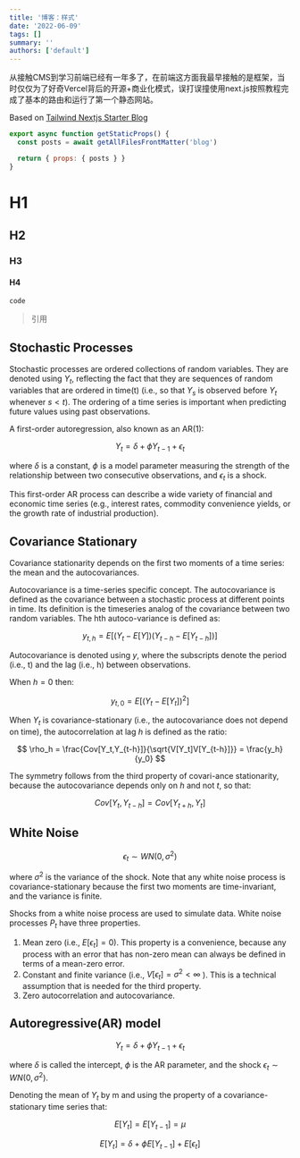 ```yaml
---
title: '博客：样式'
date: '2022-06-09'
tags: []
summary: ''
authors: ['default']
---
```


从接触CMS到学习前端已经有一年多了，在前端这方面我最早接触的是框架，当时仅仅为了好奇Vercel背后的开源+商业化模式，误打误撞使用next.js按照教程完成了基本的路由和运行了第一个静态网站。

Based on  [Tailwind Nextjs Starter Blog](https://github.com/timlrx/tailwind-nextjs-starter-blog)

```javascript
export async function getStaticProps() {
  const posts = await getAllFilesFrontMatter('blog')

  return { props: { posts } }
}
```

# H1

## H2

### H3 

#### H4

<code>code</code>

> 引用

## Stochastic Processes

Stochastic processes are ordered collections of random variables. They are denoted using $Y_t$, reflecting the fact that they are sequences of random variables that are ordered in time(t) (i.e., so that $Y_s$ is observed before $Y_t$ whenever $s<t$). The ordering of a time series is important when predicting future values using past observations.

A first-order autoregression, also known as an AR(1):

$$
Y_t = \delta + \phi Y_{t-1} + \epsilon_t
$$

where $\delta$ is a constant, $\phi$ is a model parameter measuring the strength of the relationship between two consecutive observations, and $\epsilon_t$ is a shock. 

This first-order AR process can describe a wide variety of financial and economic time series (e.g., interest rates, commodity convenience yields, or the growth rate of industrial production). 

## Covariance Stationary

Covariance stationarity depends on the first two moments of a time series: the mean and the autocovariances.

Autocovariance is a time-series specific concept. The autocovariance is defined as the covariance between a stochastic process at different points in time. Its definition is the timeseries analog of the covariance between two random variables. The hth autoco-variance is defined as:

$$
y_{t,h} = E[(Y_t-E[Y])(Y_{t-h}-E[Y_{t-h}])]
$$

Autocovariance is denoted using $y$, where the subscripts denote the period (i.e., t) and the lag (i.e., h) between observations. 

When $h = 0$ then:

$$
y_{t,0} = E[(Y_t - E[Y_t])^2]
$$

When $Y_t$ is covariance-stationary (i.e., the autocovariance does not depend on time), the autocorrelation at lag $h$ is defined as the ratio:

$$
\rho_h = \frac{Cov[Y_t,Y_{t-h}]}{\sqrt{V[Y_t]V[Y_{t-h}]}} = \frac{y_h}{y_0}
$$

The symmetry follows from the third property of covari-ance stationarity, because the autocovariance depends only on $h$ and not $t$, so that:

$$
Cov[Y_t,Y_{t-h}] = Cov[Y_{t+h},Y_t]
$$

## White Noise

$$
\epsilon_t \sim WN(0,\sigma^2)
$$

where $\sigma^2$ is the variance of the shock. Note that any white noise process is covariance-stationary because the first two moments are time-invariant, and the variance is finite. 

Shocks from a white noise process are used to simulate data. White noise processes $P_t$ have three properties. 

1. Mean zero (i.e., $E[\epsilon_t] = 0$). This property is a convenience, because any process with an error that has non-zero mean can always be defined in terms of a mean-zero error.
2. Constant and finite variance (i.e., $V[\epsilon_t] = \sigma^2 < ∞$ ). This is a technical assumption that is needed for the third property.
3. Zero autocorrelation and autocovariance. 

## Autoregressive(AR) model

$$
Y_t = \delta + \phi Y_{t-1} + \epsilon_t
$$

where $\delta$ is called the intercept, $\phi$ is the AR parameter, and the shock $\epsilon_t \sim WN(0, \sigma^2)$.

Denoting the mean of $Y_t$ by m and using the property of a covariance-stationary time series that: 

$$
E[Y_t] = E[Y_{t-1}] = \mu
$$

$$
E[Y_t] =  \delta + \phi E[Y_{t-1}] + E[\epsilon_t]
$$
